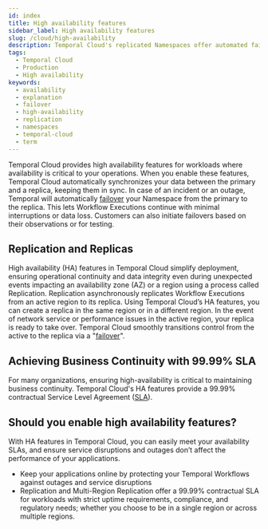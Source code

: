 ```yaml
---
id: index
title: High availability features
sidebar_label: High availability features
slug: /cloud/high-availability
description: Temporal Cloud's replicated Namespaces offer automated failover, synchronized data, and replication for workloads requiring disaster-tolerant deployment and 99.99% uptime. Use Global Namespace for self-hosted.
tags:
  - Temporal Cloud
  - Production
  - High availability
keywords:
  - availability
  - explanation
  - failover
  - high-availability
  - replication
  - namespaces
  - temporal-cloud
  - term
---
```



Temporal Cloud provides high availability features for workloads where availability is critical to your operations.
When you enable these features, Temporal Cloud automatically synchronizes your data between the primary and a <span class="nowrap">replica<ExpandableDefinition label="Definition" definition="A replica is a synchronized copy of your active Namespace. It provides a ready-to-deploy backup for unexpected outage conditions when your active Namespace becomes unavailable." /></span>, keeping them in sync.
In case of an incident or an outage, Temporal will automatically [failover](/glossary#failover) your Namespace from the primary to the replica.
This lets Workflow Executions continue with minimal interruptions or data loss.
Customers can also initiate failovers based on their observations or for testing.

## Replication and Replicas

High availability (HA) features in Temporal Cloud simplify deployment, ensuring operational continuity and data integrity even during unexpected events impacting an availability zone (AZ) or a region using a process called Replication.
Replication asynchronously replicates Workflow Executions from an active region to its replica.
Using Temporal Cloud’s HA features, you can create a replica in the same region or in a different region.
In the event of network service or performance issues in the active region, your replica is ready to take over.
Temporal Cloud smoothly transitions control from the active to the replica via a "[failover](/glossary#failover)".

## Achieving Business Continuity with 99.99% SLA

For many organizations, ensuring high-availability is critical to maintaining business continuity.
Temporal Cloud's HA features provide a 99.99% contractual Service Level Agreement ([SLA](/cloud/sla)).

## Should you enable high availability features?

With HA features in Temporal Cloud, you can easily meet your availability SLAs, and ensure service disruptions and outages don’t affect the performance of your applications.

- Keep your applications online by protecting your Temporal Workflows against outages and service disruptions
- Replication and Multi-Region Replication offer a 99.99% contractual SLA for workloads with strict uptime requirements, compliance, and regulatory needs; whether you choose to be in a single region or across multiple regions.
